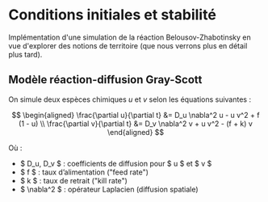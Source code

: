 
# Conditions initiales et stabilité

Implémentation d'une simulation de la réaction Belousov-Zhabotinsky en vue d'explorer des notions de territoire (que nous verrons plus en détail plus tard).

## Modèle réaction-diffusion Gray-Scott

<Belousov />

On simule deux espèces chimiques $u$ et $v$ selon les équations suivantes :

$$
\begin{aligned}
\frac{\partial u}{\partial t} &= D_u \nabla^2 u - u v^2 + f (1 - u) \\
\frac{\partial v}{\partial t} &= D_v \nabla^2 v + u v^2 - (f + k) v
\end{aligned}
$$

Où :

- $ D_u, D_v $ : coefficients de diffusion pour $ u $ et $ v $
- $ f $ : taux d’alimentation ("feed rate")
- $ k $ : taux de retrait ("kill rate")
- $ \nabla^2 $ : opérateur Laplacien (diffusion spatiale)
